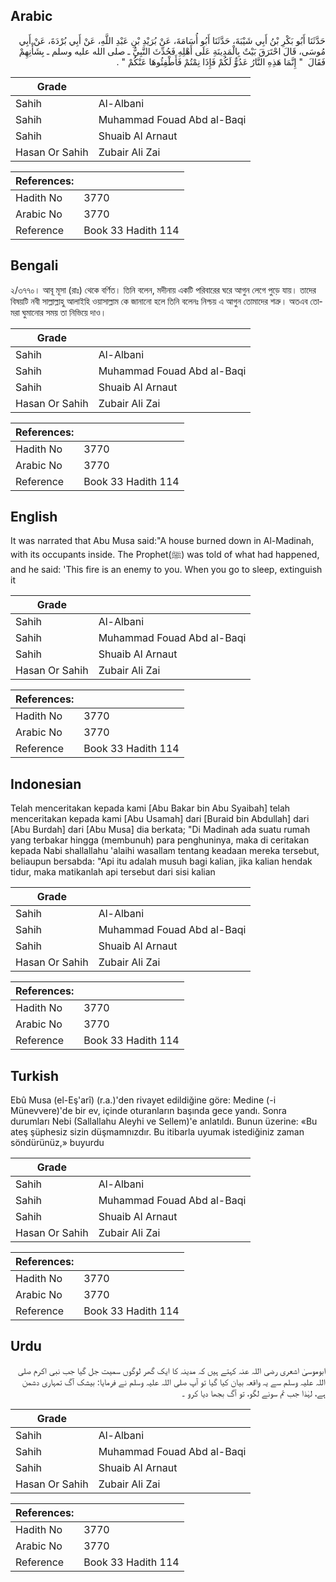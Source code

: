 ## Arabic


<div dir="rtl" lang="ar" style={{fontSize:'larger',backgroundColor:'#f8f9fa',padding:20}}>
حَدَّثَنَا أَبُو بَكْرِ بْنُ أَبِي شَيْبَةَ، حَدَّثَنَا أَبُو أُسَامَةَ، عَنْ بُرَيْدِ بْنِ عَبْدِ اللَّهِ، عَنْ أَبِي بُرْدَةَ، عَنْ أَبِي مُوسَى، قَالَ احْتَرَقَ بَيْتٌ بِالْمَدِينَةِ عَلَى أَهْلِهِ فَحُدِّثَ النَّبِيُّ ـ صلى الله عليه وسلم ـ بِشَأْنِهِمْ فَقَالَ ‏ "‏ إِنَّمَا هَذِهِ النَّارُ عَدُوٌّ لَكُمْ فَإِذَا نِمْتُمْ فَأَطْفِئُوهَا عَنْكُمْ ‏"‏ ‏.‏
</div>
<div style={{backgroundColor:'#f8f9fa',padding:20, marginBottom: 10}}><table> <thead> <tr> <th>Grade</th> <th></th> </tr> </thead> <tbody> <tr><td>Sahih</td><td>Al-Albani</td></tr><tr><td>Sahih</td><td>Muhammad Fouad Abd al-Baqi</td></tr><tr><td>Sahih</td><td>Shuaib Al Arnaut</td></tr><tr><td>Hasan Or Sahih</td><td>Zubair Ali Zai</td></tr></tbody></table><table> <thead> <tr> <th>References:</th> <th></th> </tr> </thead> <tbody><tr><td>Hadith No</td><td>3770</td></tr><tr><td>Arabic No</td><td>3770</td></tr><tr><td>Reference</td><td>Book 33 Hadith 114</td></tr></tbody></table></div>

## Bengali


<div dir="ltr" lang="bn" style={{fontSize:'larger',backgroundColor:'#f8f9fa',padding:20}}>
২/৩৭৭০। আবূ মূসা (রাঃ) থেকে বর্ণিত। তিনি বলেন, মদীনায় একটি পরিবারের ঘরে আগুন লেগে পুড়ে যায়। তাদের বিষয়টি নবী সাল্লাল্লাহু আলাইহি ওয়াসাল্লাম কে জানানো হলে তিনি বলেনঃ নিশ্চয় এ আগুন তোমাদের শত্রু। অতএব তোমরা ঘুমানোর সময় তা নিভিয়ে দাও।
</div>
<div style={{backgroundColor:'#f8f9fa',padding:20, marginBottom: 10}}><table> <thead> <tr> <th>Grade</th> <th></th> </tr> </thead> <tbody> <tr><td>Sahih</td><td>Al-Albani</td></tr><tr><td>Sahih</td><td>Muhammad Fouad Abd al-Baqi</td></tr><tr><td>Sahih</td><td>Shuaib Al Arnaut</td></tr><tr><td>Hasan Or Sahih</td><td>Zubair Ali Zai</td></tr></tbody></table><table> <thead> <tr> <th>References:</th> <th></th> </tr> </thead> <tbody><tr><td>Hadith No</td><td>3770</td></tr><tr><td>Arabic No</td><td>3770</td></tr><tr><td>Reference</td><td>Book 33 Hadith 114</td></tr></tbody></table></div>

## English


<div dir="ltr" lang="en" style={{fontSize:'larger',backgroundColor:'#f8f9fa',padding:20}}>
It was narrated that Abu Musa said:"A house burned down in Al-Madinah, with its occupants inside. The Prophet(ﷺ) was told of what had happened, and he said: 'This fire is an enemy to you. When you go to sleep, extinguish it
</div>
<div style={{backgroundColor:'#f8f9fa',padding:20, marginBottom: 10}}><table> <thead> <tr> <th>Grade</th> <th></th> </tr> </thead> <tbody> <tr><td>Sahih</td><td>Al-Albani</td></tr><tr><td>Sahih</td><td>Muhammad Fouad Abd al-Baqi</td></tr><tr><td>Sahih</td><td>Shuaib Al Arnaut</td></tr><tr><td>Hasan Or Sahih</td><td>Zubair Ali Zai</td></tr></tbody></table><table> <thead> <tr> <th>References:</th> <th></th> </tr> </thead> <tbody><tr><td>Hadith No</td><td>3770</td></tr><tr><td>Arabic No</td><td>3770</td></tr><tr><td>Reference</td><td>Book 33 Hadith 114</td></tr></tbody></table></div>

## Indonesian


<div dir="ltr" lang="id" style={{fontSize:'larger',backgroundColor:'#f8f9fa',padding:20}}>
Telah menceritakan kepada kami [Abu Bakar bin Abu Syaibah] telah menceritakan kepada kami [Abu Usamah] dari [Buraid bin Abdullah] dari [Abu Burdah] dari [Abu Musa] dia berkata; "Di Madinah ada suatu rumah yang terbakar hingga (membunuh) para penghuninya, maka di ceritakan kepada Nabi shallallahu 'alaihi wasallam tentang keadaan mereka tersebut, beliaupun bersabda: "Api itu adalah musuh bagi kalian, jika kalian hendak tidur, maka matikanlah api tersebut dari sisi kalian
</div>
<div style={{backgroundColor:'#f8f9fa',padding:20, marginBottom: 10}}><table> <thead> <tr> <th>Grade</th> <th></th> </tr> </thead> <tbody> <tr><td>Sahih</td><td>Al-Albani</td></tr><tr><td>Sahih</td><td>Muhammad Fouad Abd al-Baqi</td></tr><tr><td>Sahih</td><td>Shuaib Al Arnaut</td></tr><tr><td>Hasan Or Sahih</td><td>Zubair Ali Zai</td></tr></tbody></table><table> <thead> <tr> <th>References:</th> <th></th> </tr> </thead> <tbody><tr><td>Hadith No</td><td>3770</td></tr><tr><td>Arabic No</td><td>3770</td></tr><tr><td>Reference</td><td>Book 33 Hadith 114</td></tr></tbody></table></div>

## Turkish


<div dir="ltr" lang="tr" style={{fontSize:'larger',backgroundColor:'#f8f9fa',padding:20}}>
Ebû Musa (el-Eş'arî) (r.a.)'den rivayet edildiğine göre: Medine (-i Münevvere)'de bir ev, içinde oturanların başında gece yandı. Sonra durumları Nebi (Sallallahu Aleyhi ve Sellem)'e anlatıldı. Bunun üzerine: «Bu ateş şüphesiz sizin düşmamnızdır. Bu itibarla uyumak istediğiniz zaman söndürünüz,» buyurdu
</div>
<div style={{backgroundColor:'#f8f9fa',padding:20, marginBottom: 10}}><table> <thead> <tr> <th>Grade</th> <th></th> </tr> </thead> <tbody> <tr><td>Sahih</td><td>Al-Albani</td></tr><tr><td>Sahih</td><td>Muhammad Fouad Abd al-Baqi</td></tr><tr><td>Sahih</td><td>Shuaib Al Arnaut</td></tr><tr><td>Hasan Or Sahih</td><td>Zubair Ali Zai</td></tr></tbody></table><table> <thead> <tr> <th>References:</th> <th></th> </tr> </thead> <tbody><tr><td>Hadith No</td><td>3770</td></tr><tr><td>Arabic No</td><td>3770</td></tr><tr><td>Reference</td><td>Book 33 Hadith 114</td></tr></tbody></table></div>

## Urdu


<div dir="rtl" lang="ur" style={{fontSize:'larger',backgroundColor:'#f8f9fa',padding:20}}>
ابوموسیٰ اشعری رضی اللہ عنہ کہتے ہیں کہ مدینہ کا ایک گھر لوگوں سمیت جل گیا جب نبی اکرم صلی اللہ علیہ وسلم سے یہ واقعہ بیان کیا گیا تو آپ صلی اللہ علیہ وسلم نے فرمایا: بیشک آگ تمہاری دشمن ہے، لہٰذا جب تم سونے لگو، تو آگ بجھا دیا کرو ۔
</div>
<div style={{backgroundColor:'#f8f9fa',padding:20, marginBottom: 10}}><table> <thead> <tr> <th>Grade</th> <th></th> </tr> </thead> <tbody> <tr><td>Sahih</td><td>Al-Albani</td></tr><tr><td>Sahih</td><td>Muhammad Fouad Abd al-Baqi</td></tr><tr><td>Sahih</td><td>Shuaib Al Arnaut</td></tr><tr><td>Hasan Or Sahih</td><td>Zubair Ali Zai</td></tr></tbody></table><table> <thead> <tr> <th>References:</th> <th></th> </tr> </thead> <tbody><tr><td>Hadith No</td><td>3770</td></tr><tr><td>Arabic No</td><td>3770</td></tr><tr><td>Reference</td><td>Book 33 Hadith 114</td></tr></tbody></table></div>